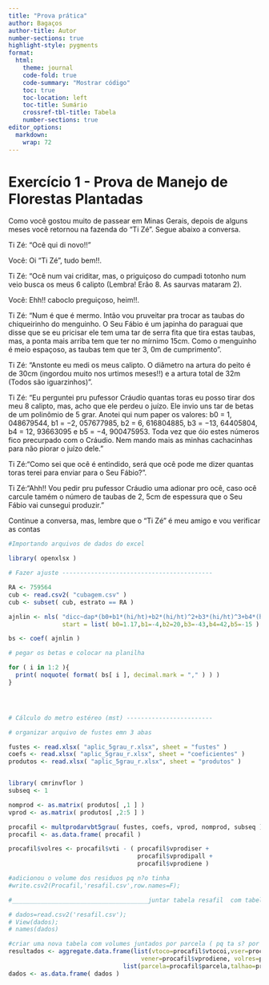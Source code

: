```yaml
---
title: "Prova prática"
author: Bagaços
author-title: Autor
number-sections: true
highlight-style: pygments
format:
  html:
    theme: journal
    code-fold: true
    code-summary: "Mostrar código"
    toc: true
    toc-location: left
    toc-title: Sumário
    crossref-tbl-title: Tabela
    number-sections: true
editor_options: 
  markdown: 
    wrap: 72
---
```


# Exercício 1 - Prova de Manejo de Florestas Plantadas


Como você gostou muito de passear em Minas Gerais, depois de alguns meses você retornou na fazenda do
“Ti Zé”. Segue abaixo a conversa.


Ti Zé: “Ocê qui di novo!!”

Você: Oi “Ti Zé”, tudo bem!!.

Ti Zé: “Ocê num vai criditar, mas, o priguiçoso do cumpadi totonho num veio busca os meus 6 calipto (Lembra! Erão 8. As saurvas mataram 2).

Você: Ehh!! caboclo preguiçoso, heim!!.

Ti Zé: “Num é que é mermo. Intão vou pruveitar pra trocar as taubas do chiqueirinho do menguinho. O Seu
Fábio é um japinha do paraguai que disse que se eu pricisar ele tem uma tar de serra fita que tira estas taubas,
mas, a ponta mais arriba tem que ter no mírnimo 15cm. Como o menguinho é meio espaçoso, as taubas tem
que ter 3, 0m de cumprimento”.

Ti Zé: “Anstonte eu medi os meus calipto. O diâmetro na artura do peito é de 30cm (ingordou muito nos
urtimos meses!!) e a artura total de 32m (Todos são iguarzinhos)”.

Ti Zé: “Eu perguntei pru pufessor Cráudio quantas toras eu posso tirar dos meu 8 calipto, mas, acho que
ele perdeu o juízo. Ele invio uns tar de betas de um polinômio de 5 grar. Anotei qui num paper os valores:
b0 = 1, 048679544, b1 = −2, 057677985, b2 = 6, 616804885, b3 = −13, 64405804, b4 = 12, 93663095 e
b5 = −4, 900475953. Toda vez que óio estes números fico precurpado com o Cráudio. Nem mando mais as
minhas cachacinhas para não piorar o juízo dele.”

Ti Zé:“Como sei que ocê é entindido, será que ocê pode me dizer quantas toras terei para enviar para o Seu
Fábio?”.

Ti Zé:“Ahh!! Vou pedir pru pufessor Cráudio uma adionar pro ocê, caso ocê carcule tamém o número de
taubas de 2, 5cm de espessura que o Seu Fábio vai cunsegui produzir.”

Continue a conversa, mas, lembre que o “Ti Zé” é meu amigo e vou verificar as contas

```r
#Importando arquivos de dados do excel

library( openxlsx )

# Fazer ajuste ------------------------------------------

RA <- 759564
cub <- read.csv2( "cubagem.csv" )
cub <- subset( cub, estrato == RA )

ajnlin <- nls( "dicc~dap*(b0+b1*(hi/ht)+b2*(hi/ht)^2+b3*(hi/ht)^3+b4*(hi/ht)^4+b5*(hi/ht)^5)", data = cub,
               start = list( b0=1.17,b1=-4,b2=20,b3=-43,b4=42,b5=-15 ) )

bs <- coef( ajnlin )

# pegar os betas e colocar na planilha 

for ( i in 1:2 ){
  print( noquote( format( bs[ i ], decimal.mark = "," ) ) )
}




# Cálculo do metro estéreo (mst) ------------------------

# organizar arquivo de fustes emn 3 abas

fustes <- read.xlsx( "aplic_5grau_r.xlsx", sheet = "fustes" )
coefs <- read.xlsx( "aplic_5grau_r.xlsx", sheet = "coeficientes" )
produtos <- read.xlsx( "aplic_5grau_r.xlsx", sheet = "produtos" )


library( cmrinvflor )
subseq <- 1

nomprod <- as.matrix( produtos[ ,1 ] )
vprod <- as.matrix( produtos[ ,2:5 ] )

procafil <- multprodarvbt5grau( fustes, coefs, vprod, nomprod, subseq )
procafil <- as.data.frame( procafil )

procafil$volres <- procafil$vti - ( procafil$vprodiser +
                                    procafil$vprodipall +
                                    procafil$vprodiene )  

#adicionou o volume dos residuos pq n?o tinha
#write.csv2(Procafil,'resafil.csv',row.names=F);

#______________________________________juntar tabela resafil  com tabela de parcelas  (arvores, ta om coluna parcela e resfil por arvores)_________________

# dados=read.csv2('resafil.csv');
# View(dados);
# names(dados)

#criar uma nova tabela com volumes juntados por parcela ( pq ta s? por arvore)
resultados <- aggregate.data.frame(list(vtoco=procafil$vtocoi,vser=procafil$vprodiser,vpal=procafil$vprodipall,
                                     vener=procafil$vprodiene, volres=procafil$volres, volti=procafil$vti),
                                list(parcela=procafil$parcela,talhao=procafil$talhao,area=procafil$area,areaparc=procafil$areaparc),sum);
dados <- as.data.frame( dados )

```

